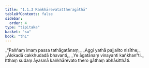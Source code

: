 ```yaml
---
title: "1.1.3 Kaṅkhārevatattheragāthā"
tableOfContents: false
sidebar:
  order: 4
type: "tipitaka"
basket: "su"
book: "th1"
---
```



<DynamicBreadcrumb />

<Division number="3" book="th1">

<Paragraph number="9" type="verses" book="th1">
_“Paññaṃ imaṃ passa tathāgatānaṃ,_  
_Aggi yathā pajjalito nisīthe;_  
_Ālokadā cakkhudadā bhavanti,_  
_Ye āgatānaṃ vinayanti kaṅkhan”ti._  

</Paragraph>

<Paragraph number="10" book="th1">
Itthaṃ sudaṃ āyasmā kaṅkhārevato thero gāthaṃ abhāsitthāti.
</Paragraph>
</Division>